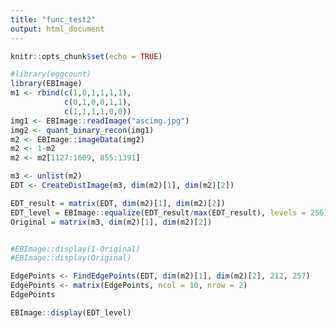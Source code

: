 ```yaml
---
title: "func_test2"
output: html_document
---
```


```r
knitr::opts_chunk$set(echo = TRUE)
```

```r
#library(eggcount)
library(EBImage)
m1 <- rbind(c(1,0,1,1,1,1),
            c(0,1,0,0,1,1),
            c(1,1,1,1,0,0))
img1 <- EBImage::readImage("ascimg.jpg")
img2 <- quant_binary_recon(img1)
m2 <- EBImage::imageData(img2)
m2 <- 1-m2
m2 <- m2[1127:1609, 855:1391]
```

```r
m3 <- unlist(m2)
EDT <- CreateDistImage(m3, dim(m2)[1], dim(m2)[2])

EDT_result = matrix(EDT, dim(m2)[1], dim(m2)[2])
EDT_level = EBImage::equalize(EDT_result/max(EDT_result), levels = 256)
Original = matrix(m3, dim(m2)[1], dim(m2)[2])


#EBImage::display(1-Original)
#EBImage::display(Original)

EdgePoints <- FindEdgePoints(EDT, dim(m2)[1], dim(m2)[2], 212, 257)
EdgePoints <- matrix(EdgePoints, ncol = 10, nrow = 2)
EdgePoints

EBImage::display(EDT_level)
```